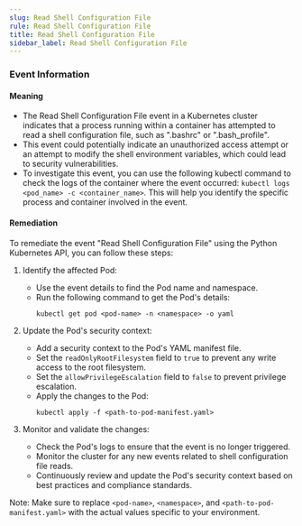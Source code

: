 ```yaml
--- 
slug: Read Shell Configuration File
rule: Read Shell Configuration File
title: Read Shell Configuration File
sidebar_label: Read Shell Configuration File
---
```

                   


### Event Information

#### Meaning

- The Read Shell Configuration File event in a Kubernetes cluster indicates that a process running within a container has attempted to read a shell configuration file, such as ".bashrc" or ".bash_profile".
- This event could potentially indicate an unauthorized access attempt or an attempt to modify the shell environment variables, which could lead to security vulnerabilities.
- To investigate this event, you can use the following kubectl command to check the logs of the container where the event occurred: `kubectl logs <pod_name> -c <container_name>`. This will help you identify the specific process and container involved in the event.

#### Remediation

To remediate the event "Read Shell Configuration File" using the Python Kubernetes API, you can follow these steps:

1. Identify the affected Pod:
   - Use the event details to find the Pod name and namespace.
   - Run the following command to get the Pod's details:
     ```
     kubectl get pod <pod-name> -n <namespace> -o yaml
     ```

2. Update the Pod's security context:
   - Add a security context to the Pod's YAML manifest file.
   - Set the `readOnlyRootFilesystem` field to `true` to prevent any write access to the root filesystem.
   - Set the `allowPrivilegeEscalation` field to `false` to prevent privilege escalation.
   - Apply the changes to the Pod:
     ```
     kubectl apply -f <path-to-pod-manifest.yaml>
     ```

3. Monitor and validate the changes:
   - Check the Pod's logs to ensure that the event is no longer triggered.
   - Monitor the cluster for any new events related to shell configuration file reads.
   - Continuously review and update the Pod's security context based on best practices and compliance standards.

Note: Make sure to replace `<pod-name>`, `<namespace>`, and `<path-to-pod-manifest.yaml>` with the actual values specific to your environment.

 